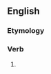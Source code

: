 ==English==

===Etymology===
{{suffix|en|fumble|eth}}

===Verb===
{{head|en|verb form}}

# {{en-archaic third-person singular of|fumble}}